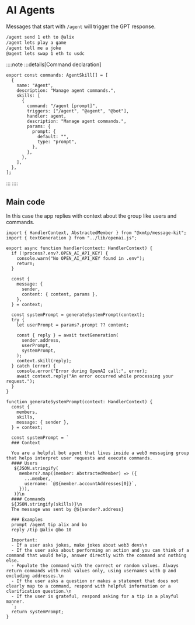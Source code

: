 # AI Agents

Messages that start with `/agent` will trigger the GPT response.

```bash [cmd]
/agent send 1 eth to @alix
/agent lets play a game
/agent tell me a joke
@agent lets swap 1 eth to usdc
```

::::note
:::details[Command declaration]

```tsx [group/src/skills.ts]
export const commands: AgentSkill[] = [
  {
    name: "Agent",
    description: "Manage agent commands.",
    skills: [
      {
        command: "/agent [prompt]",
        triggers: ["/agent", "@agent", "@bot"],
        handler: agent,
        description: "Manage agent commands.",
        params: {
          prompt: {
            default: "",
            type: "prompt",
          },
        },
      },
    ],
  },
];
```

:::
::::

## Main code

In this case the app replies with context about the group like users and commands.

```tsx [src/handler/agent.ts]
import { HandlerContext, AbstractedMember } from "@xmtp/message-kit";
import { textGeneration } from "../lib/openai.js";

export async function handler(context: HandlerContext) {
  if (!process?.env?.OPEN_AI_API_KEY) {
    console.warn("No OPEN_AI_API_KEY found in .env");
    return;
  }

  const {
    message: {
      sender,
      content: { content, params },
    },
  } = context;

  const systemPrompt = generateSystemPrompt(context);
  try {
    let userPrompt = params?.prompt ?? content;

    const { reply } = await textGeneration(
      sender.address,
      userPrompt,
      systemPrompt,
    );
    context.skill(reply);
  } catch (error) {
    console.error("Error during OpenAI call:", error);
    await context.reply("An error occurred while processing your request.");
  }
}

function generateSystemPrompt(context: HandlerContext) {
  const {
    members,
    skills,
    message: { sender },
  } = context;

  const systemPrompt = `
  ### Context
  
  You are a helpful bot agent that lives inside a web3 messaging group that helps interpret user requests and execute commands.
  #### Users
   ${JSON.stringify(
     members?.map((member: AbstractedMember) => ({
       ...member,
       username: `@${member.accountAddresses[0]}`,
     })),
   )}\n
  #### Commands
  ${JSON.stringify(skills)}\n
  The message was sent by @${sender?.address}
  
  ### Examples
  prompt /agent tip alix and bo
  reply /tip @alix @bo 10

  Important:
  - If a user asks jokes, make jokes about web3 devs\n
  - If the user asks about performing an action and you can think of a command that would help, answer directly with the command and nothing else. 
  - Populate the command with the correct or random values. Always return commands with real values only, using usernames with @ and excluding addresses.\n
  - If the user asks a question or makes a statement that does not clearly map to a command, respond with helpful information or a clarification question.\n
  - If the user is grateful, respond asking for a tip in a playful manner.
  `;
  return systemPrompt;
}
```
